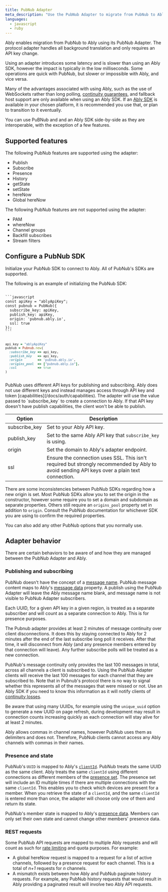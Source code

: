 ```yaml
---
title: PubNub Adapter
meta_description: "Use the PubNub Adapter to migrate from PubNub to Ably by only changing your API key."
languages:
  - javascript
  - ruby
---
```


Ably enables migration from PubNub to Ably using its PubNub Adapter. The protocol adapter handles all background translation and only requires an API key change.

Using an adapter introduces some latency and is slower than using an Ably SDK, however the impact is typically in the low milliseconds. Some operations are quick with PubNub, but slower or impossible with Ably, and vice versa.

Many of the advantages associated with using Ably, such as the use of WebSockets rather than long polling, [continuity guarantees](https://ably.com/four-pillars-of-dependability), and fallback host support are only available when using an Ably SDK. If an [Ably SDK](/docs/sdks) is available in your chosen platform, it is recommended you use that, or plan to transition to it eventually.

You can use PuBNub and and an Ably SDK side-by-side as they are interoperable, with the exception of a few features.

## Supported features <a id="features"/>

The following PubNub features are supported using the adapter:

* Publish
* Subscribe
* Presence
* History
* getState
* setState
* hereNow
* Global hereNow

The following PubNub features are not supported using the adapter:

* PAM
* whereNow
* Channel groups
* Backfill subscribes
* Stream filters

## Configure a PubNub SDK <a id="configure"/>

Initialize your PubNub SDK to connect to Ably. All of PubNub's SDKs are supported.

The following is an example of initializing the PubNub SDK:

<Code>
```javascript
const apiKey = "ablyApiKey";
const pubnub = PubNub({
  subscribe_key: apiKey,
  publish_key: apiKey,
  origin: 'pubnub.ably.io',
  ssl: true
});
```

```ruby
api_key = "ablyApiKey"
pubnub = Pubnub.new(
  :subscribe_key => api_key,
  :publish_key   => api_key,
  :origin        => 'pubnub.ably.io',
  :origins_pool  => ["pubnub.ably.io"],
  :ssl           => true
)
```
</Code>

<Aside data-type='note'>
PubNub uses different API keys for publishing and subscribing. Ably does not use different keys and instead manages access through API key and token [capabilities](/docs/auth/capabilities). The adapter will use the value passed to `subscribe_key` to create a connection to Ably. If that API key doesn't have publish capabilities, the client won't be able to publish.
</Aside>

| Option | Description |
|--------|-------------|
| subscribe_key | Set to your Ably API key. |
| publish_key | Set to the same Ably API key that `subscribe_key` is using. |
| origin | Set the domain to Ably's adapter endpoint. |
| ssl | Ensure the connection uses SSL. This isn't required but strongly recommended by Ably to avoid sending API keys over a plain text connection. |

There are some inconsistencies between PubNub SDKs regarding how a new origin is set. Most PubNub SDKs allow you to set the origin in the constructor, however some require you to set a domain and subdomain as separate properties. Others still require an `origins_pool` property set in addition to `origin`. Consult the PubNub documentation for whichever SDK you are using to confirm the required properties.

You can also add any other PubNub options that you normally use.

## Adapter behavior <a id="behavior"/>

There are certain behaviors to be aware of and how they are managed between the PubNub Adapter and Ably.

### Publishing and subscribing <a id="publishing"/>

PubNub doesn't have the concept of a [message name](/docs/api/realtime-sdk/messages#name). PubNub message content maps to Ably's [message data](/docs/api/realtime-sdk/messages#data) property. A publish using the PubNub Adapter will leave the Ably message name blank, and message name is not visible to PubNub Adapter subscribers.

Each UUID, for a given API key in a given region, is treated as a separate subscriber and will count as a separate connection to Ably. This is for presence purposes.

The Pubnub adapter provides at least 2 minutes of message continuity over client disconnections. It does this by staying connected to Ably for 2 minutes after the end of the last subscribe long poll it receives. After that time, it will disconnect from Ably (and any presence members entered by that connection will leave). Any further subscribe polls will be treated as a new connection.

PubNub's message continuity only provides the last 100 messages in total, across all channels a client is subscribed to. Using the PubNub Adapter clients will receive the last 100 messages for each channel that they are subscribed to. Note that in Pubnub's protocol there is no way to signal whether this represents all of the messages that were missed or not. Use an Ably SDK if you need to know this information as it will notify clients of [continuity losses](/docs/channels#non-fatal-errors).

Be aware that using many UUIDs, for example using the `unique_uuid` option to generate a new UUID on page refresh, during development may result in connection counts increasing quickly as each connection will stay alive for at least 2 minutes.

Ably allows commas in channel names, however PubNub uses them as delimiters and does not. Therefore, PubNub clients cannot access any Ably channels with commas in their names.

### Presence and state <a id="presence"/>

PubNub's `UUID` is mapped to Ably's [`clientId`](/docs/api/realtime-sdk/messages#clientid). PubNub treats the same UUID as the same client. Ably treats the same `clientId` using different connections as different members of the [presence set](/docs/presence-occupancy/presence). The presence set will include an ID multiple times if there are multiple connections with the same `clientId`. This enables you to check which devices are present for a member. When you retrieve the state of a `clientId`, and the same `clientId` is entered more than once, the adapter will choose only one of them and return its state.

PubNub's member state is mapped to Ably's [presence data](/docs/presence-occupancy/presence#member-data). Members can only set their own state and cannot change other members' presence data.

### REST requests <a id="rest"/>

Some PubNub API requests are mapped to multiple Ably requests and will count as such for [rate limiting](/docs/platform/pricing/limits) and quota purposes. For example:

* A global hereNow request is mapped to a request for a list of active channels, followed by a presence request for each channel. This is a total of *n+1* requests for *n* channels.
* A mismatch exists between how Ably and PubNub paginate history requests. For example, any PubNub history requests that would result in Ably providing a paginated result will involve two Ably API requests.

